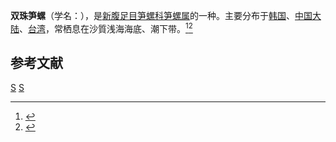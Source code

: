 {{Speciesbox 
| taxon = Terebra fenestrata
| binomial_authority = Hinds, 1844
}}
'''双珠笋螺'''（学名：''{{lang|la|Terebra fenestrata}}''），是[[新腹足目|新腹足目]][[笋螺科|笋螺科]][[笋螺属|笋螺属]]的一种。主要分布于[[韩国|韩国]]、[[中国大陆|中国大陆]]、[[台湾|台湾]]，常栖息在沙質浅海海底、潮下带。<ref>{{cite web|url=http://shell.sinica.edu.tw/chinese/shellbase_detail.php?science_no=1656|title=国际贝库：双珠笋螺|publisher=台湾贝类资料库|accessdate=2009-08-11|archive-date=2016-03-04|archive-url=https://web.archive.org/web/20160304204604/http://shell.sinica.edu.tw/chinese/shellbase_detail.php?science_no=1656|dead-url=no}}</ref><ref name="shelldoc_100284">{{shelldoc_100284}}</ref>

== 参考文献 ==
{{reflist|2}}
{{Taxonbar|from=Q10912372}}

[[Category:笋螺属|S]]
[[Category:_1844年描述的动物|S]]